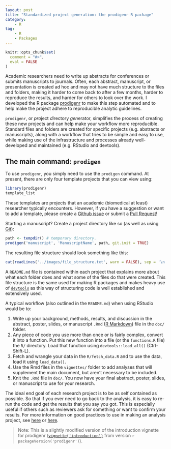 ```yaml
---
layout: post
title: "Standardized project generation: the prodigenr R package"
category:
    - R
tag:
    - R
    - Packages
---
```


```r
knitr::opts_chunk$set(
  comment = "#>",
  eval = FALSE
)
```

Academic researchers need to write up abstracts for conferences or submits
manuscripts to journals. Often, each abstract, manuscript, or presentation is
created ad hoc and may not have much structure to the files and folders, making
it harder to come back to after a few months, harder to reproduce the results,
and harder for others to look over the work. I developed the R package
[prodigenr](https://cran.r-project.org/package=prodigenr) to make this step
automated and to help make the project adhere to reproducible analytic
guidelines.

`prodigenr`, or *pro*ject *di*rectory *gen*erator, simplifies the process of
creating these new projects and can help make your workflow more reproducible.
Standard files and folders are created for specific projects (e.g. abstracts or
manuscripts), along with a workflow that tries to be simple and easy to use,
while making use of the infrastructure and processes already well-developed and
maintained (e.g. RStudio and devtools).

## The main command: `prodigen`

To use `prodigenr`, you simply need to use the `prodigen` command. At present,
there are only four template projects that you can view using:

```r
library(prodigenr)
template_list
```

These templates are projects that an academic (biomedical at least) researcher
typically encounters. However, if you have a suggestion or want to add a
template, please create a
[Github issue](https://github.com/lwjohnst86/prodigenr/issues) or submit a [Pull Request](https://github.com/lwjohnst86/prodigenr/pulls)!

Starting a manuscript? Create a project directory like so (as well as using [Git](https://git-scm.com/)):

```r
path <- tempdir() # temporary directory.
prodigen('manuscript', 'ManuscriptName', path, git.init = TRUE)
```

The resulting file structure should look something like this:

```r
cat(readLines('../images/file_structure.txt', warn = FALSE), sep = '\n')
```

A `README.md` file is contained within each project that explains more about
what each folder does and what some of the files do that were created. This file
structure is the same used for making R packages and makes heavy use of
[`devtools`](https://cran.r-project.org/package=devtools) as this way of
structuring code is well established and extensively used.

A typical workflow (also outlined in the `README.md`) when using RStudio would be to:

1. Write up your background, methods, results, and discussion in the abstract,
poster, slides, or manuscript `.Rmd` 
([R Markdown](http://rmarkdown.rstudio.com/)) file in the `doc/` folder.
2. Any piece of code you use more than once or is fairly complex, convert it
into a function. Put this new function into a file (or the `functions.R` file) the
`R/` directory. Load that function using `devtools::load_all()` (Ctrl-Shift-L).
3. Fetch and wrangle your data in the `R/fetch_data.R` and to use the data, load
it using `load_data()`.
4. Use the Rmd files in the `vignettes/` folder to add analyses that will
supplement the main document, but aren't necessary to be included.
5. Knit the `.Rmd` file in `doc/`. You now have your final abstract, poster,
slides, or manuscript to use for your research.

The ideal end goal of each research project is to be as self contained as
possible. So that if you ever need to go back to the analysis, it is easy to
re-run the code and get the results that you say you got. This is especially
useful if others such as reviewers ask for something or want to confirm your
results. For more information on good practices to use in making an analysis
project, see
[here](http://stats.stackexchange.com/questions/2910/how-to-efficiently-manage-a-statistical-analysis-project)
or 
[here](http://www.r-bloggers.com/managing-a-statistical-analysis-project-%E2%80%93-guidelines-and-best-practices/).

> Note: This is a slightly modified version of the introduction vignette for
prodigenr ([`vignette('introduction')`](https://htmlpreview.github.io/?https://github.com/lwjohnst86/prodigenr/blob/master/vignettes/introduction.html) from version `r packageVersion('prodigenr')`).
